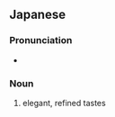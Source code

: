 ==Japanese==
{{ja-kanjitab|が|み|yomi=on}}

===Pronunciation===
* {{IPA|/ɡami/|lang=ja}}

===Noun===
{{ja-noun|がみ}}

# elegant, refined tastes